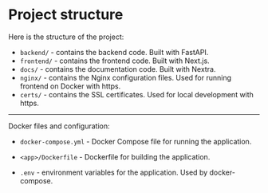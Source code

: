 
# Project structure

Here is the structure of the project:

- `backend/` - contains the backend code. Built with FastAPI.
- `frontend/` - contains the frontend code. Built with Next.js.
- `docs/` - contains the documentation code. Built with Nextra.
- `nginx/` - contains the Nginx configuration files. Used for running frontend on Docker with https.
- `certs/` - contains the SSL certificates. Used for local development with https.

---

Docker files and configuration:

- `docker-compose.yml` - Docker Compose file for running the application.
- `<app>/Dockerfile` - Dockerfile for building the application.

- `.env` - environment variables for the application. Used by docker-compose.